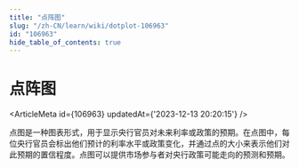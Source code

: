 ```yaml
---
title: "点阵图"
slug: "/zh-CN/learn/wiki/dotplot-106963"
id: "106963"
hide_table_of_contents: true
---
```



<Breadcrumbs current="点阵图" />

# 点阵图

<ArticleMeta id={106963} updatedAt={'2023-12-13 20:20:15'} />
<div className='border-solid border-b border-t-0 my-4 border-[var(--ifm-color-gray-300)]' />

点图是一种图表形式，用于显示央行官员对未来利率或政策的预期。在点图中，每位央行官员会标出他们预计的利率水平或政策变化，并通过点的大小来表示他们对此预期的置信程度。点图可以提供市场参与者对央行政策可能走向的预测和预期。

